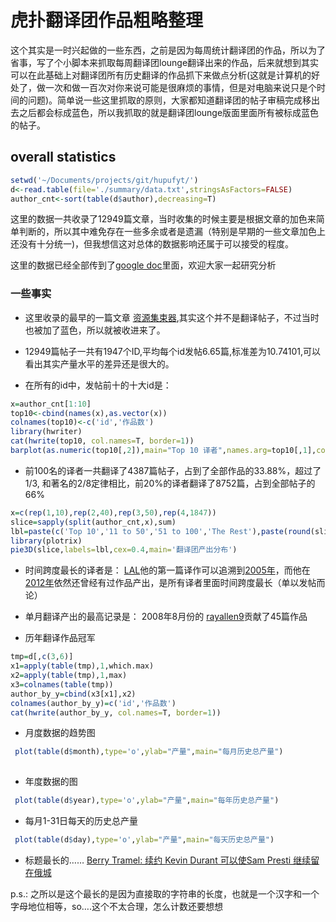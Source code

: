 虎扑翻译团作品粗略整理
=============

这个其实是一时兴起做的一些东西，之前是因为每周统计翻译团的作品，所以为了省事，写了个小脚本来抓取每周翻译团lounge翻译出来的作品，后来就想到其实可以在此基础上对翻译团所有历史翻译的作品抓下来做点分析(这就是计算机的好处了，做一次和做一百次对你来说可能是很麻烦的事情，但是对电脑来说只是个时间的问题)。简单说一些这里抓取的原则，大家都知道翻译团的帖子审稿完成移出去之后都会标成蓝色，所以我抓取的就是翻译团lounge版面里面所有被标成蓝色的帖子。


## overall statistics

```r
setwd('~/Documents/projects/git/hupufyt/')
d<-read.table(file='./summary/data.txt',stringsAsFactors=FALSE)
author_cnt<-sort(table(d$author),decreasing=T)
```

这里的数据一共收录了12949篇文章，当时收集的时候主要是根据文章的加色来简单判断的，所以其中难免存在一些多余或者是遗漏（特别是早期的一些文章加色上还没有十分统一)，但我想信这对总体的数据影响还属于可以接受的程度。

这里的数据已经全部传到了[google doc](https://docs.google.com/spreadsheet/ccc?key=0ArfSjsQRWyiJdGN5M0NOc0M5MlNUVFYxRzVMLWwzSlE&usp=sharing)里面，欢迎大家一起研究分析

### 一些事实

* 这里收录的最早的一篇文章 [资源集束器][first],其实这个并不是翻译帖子，不过当时也被加了蓝色，所以就被收进来了。

[first]: http//bbs.hupu.com/48786.html   

* 12949篇帖子一共有1947个ID,平均每个id发帖6.65篇,标准差为10.74101,可以看出其实产量水平的差异还是很大的。

* 在所有的id中，发帖前十的十大id是：

```r
x=author_cnt[1:10]
top10<-cbind(names(x),as.vector(x))
colnames(top10)<-c('id','作品数')
library(hwriter)
cat(hwrite(top10, col.names=T, border=1))
barplot(as.numeric(top10[,2]),main="Top 10 译者",names.arg=top10[,1],col=rainbow(10),cex.names=0.68,las=2)
```

* 前100名的译者一共翻译了4387篇帖子，占到了全部作品的33.88%，超过了1/3, 和著名的2/8定律相比，前20%的译者翻译了8752篇，占到全部帖子的66%
```r
x=c(rep(1,10),rep(2,40),rep(3,50),rep(4,1847))
slice=sapply(split(author_cnt,x),sum)
lbl=paste(c('Top 10','11 to 50','51 to 100','The Rest'),paste(round(slice/sum(slice)*100),'%',sep=''))
library(plotrix)
pie3D(slice,labels=lbl,cex=0.4,main='翻译团产出分布')
```

* 时间跨度最长的译者是：
[LAL](http://my.hupu.com/599)他的第一篇译作可以追溯到[2005年](http://bbs.hupu.com/52564.html)，而他在[2012年](http://bbs.hupu.com/3837073.html)依然还曾经有过作品产出，是所有译者里面时间跨度最长（单以发帖而论）

* 单月翻译产出的最高记录是： 2008年8月份的 [rayallen9](http://my.hupu.com/rayallen9)贡献了45篇作品

* 历年翻译作品冠军
```r
tmp=d[,c(3,6)]
x1=apply(table(tmp),1,which.max)
x2=apply(table(tmp),1,max)
x3=colnames(table(tmp))
author_by_y=cbind(x3[x1],x2)
colnames(author_by_y)=c('id','作品数')
cat(hwrite(author_by_y, col.names=T, border=1))
```

* 月度数据的趋势图

```r
 plot(table(d$month),type='o',ylab="产量",main="每月历史总产量")
 
```

* 年度数据的图

```r
 plot(table(d$year),type='o',ylab="产量",main="每年历史总产量")

```

* 每月1-31日每天的历史总产量

```r
 plot(table(d$day),type='o',ylab="产量",main="每天历史总产量")
```


* 标题最长的......
[Berry Tramel: 续约 Kevin Durant 可以使Sam Presti 继续留在俄城](http://bbs.hupu.com/1414959.html)


p.s.: 之所以是这个最长的是因为直接取的字符串的长度，也就是一个汉字和一个字母地位相等，so....这个不太合理，怎么计数还要想想

<!---
* author_cnt 的气泡图

* 动态页面

* timeline
--->
